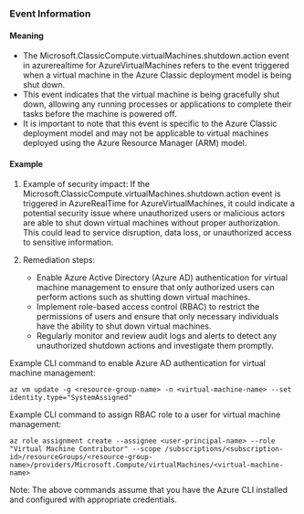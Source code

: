 
### Event Information

#### Meaning

- The Microsoft.ClassicCompute.virtualMachines.shutdown.action event in azurerealtime for AzureVirtualMachines refers to the event triggered when a virtual machine in the Azure Classic deployment model is being shut down.
- This event indicates that the virtual machine is being gracefully shut down, allowing any running processes or applications to complete their tasks before the machine is powered off.
- It is important to note that this event is specific to the Azure Classic deployment model and may not be applicable to virtual machines deployed using the Azure Resource Manager (ARM) model.

#### Example

1. Example of security impact: If the Microsoft.ClassicCompute.virtualMachines.shutdown.action event is triggered in AzureRealTime for AzureVirtualMachines, it could indicate a potential security issue where unauthorized users or malicious actors are able to shut down virtual machines without proper authorization. This could lead to service disruption, data loss, or unauthorized access to sensitive information.

2. Remediation steps:
   - Enable Azure Active Directory (Azure AD) authentication for virtual machine management to ensure that only authorized users can perform actions such as shutting down virtual machines.
   - Implement role-based access control (RBAC) to restrict the permissions of users and ensure that only necessary individuals have the ability to shut down virtual machines.
   - Regularly monitor and review audit logs and alerts to detect any unauthorized shutdown actions and investigate them promptly.

Example CLI command to enable Azure AD authentication for virtual machine management:
```
az vm update -g <resource-group-name> -n <virtual-machine-name> --set identity.type="SystemAssigned"
```

Example CLI command to assign RBAC role to a user for virtual machine management:
```
az role assignment create --assignee <user-principal-name> --role "Virtual Machine Contributor" --scope /subscriptions/<subscription-id>/resourceGroups/<resource-group-name>/providers/Microsoft.Compute/virtualMachines/<virtual-machine-name>
```

Note: The above commands assume that you have the Azure CLI installed and configured with appropriate credentials.

